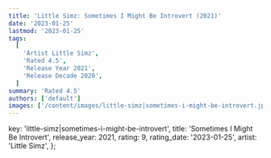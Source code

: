 ```yaml
---
title: 'Little Simz: Sometimes I Might Be Introvert (2021)'
date: '2023-01-25'
lastmod: '2023-01-25'
tags:
  [
    'Artist Little Simz',
    'Rated 4.5',
    'Release Year 2021',
    'Release Decade 2020',
  ]
summary: 'Rated 4.5'
authors: ['default']
images: ['/content/images/little-simz|sometimes-i-might-be-introvert.jpg']
---
```


  key: 'little-simz|sometimes-i-might-be-introvert',
  title: 'Sometimes I Might Be Introvert',
  release_year: 2021,
  rating: 9,
  rating_date: '2023-01-25',
  artist: 'Little Simz',
};

<MusicRating data={data} />
